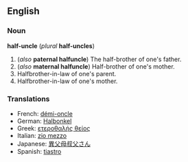 ==English==
===Noun===
'''half-uncle''' (''plural'' '''half-uncles''')

#(''also'' '''paternal halfuncle''') The half-brother of one's father.
#(''also'' '''maternal halfuncle''') Half-brother of one's mother.
#Halfbrother-in-law of one's parent.
#Halfbrother-in-law of one's mother.

===Translations===
*French: [[démi-oncle]]<!--is this correct or a literal translation?-->
*German: [[Halbonkel]]<!--is this correct or a literal translation?-->
*Greek: [[ετεροθαλής θείος]]<!--is this correct or a literal translation?-->
*Italian: [[zio mezzo]]<!--is this correct or a literal translation?-->
*Japanese: [[異父母叔父さん]]<!--is this correct or a literal translation?-->
*Spanish: [[tiastro]]